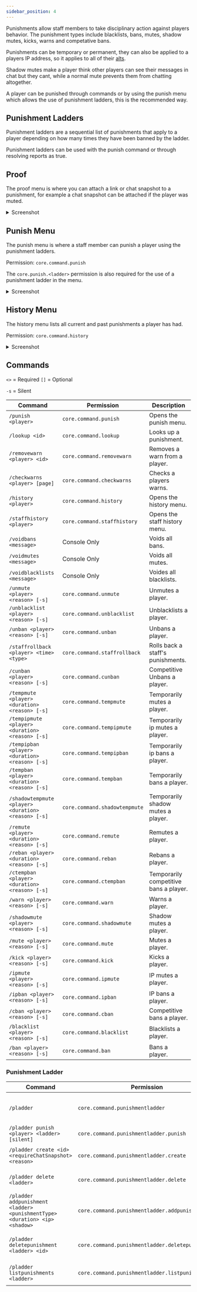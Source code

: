 ```yaml
---
sidebar_position: 4
---
```


Punishments allow staff members to take disciplinary action against players behavior.
The punishment types include blacklists, bans, mutes, shadow mutes, kicks, warns and competative bans.

Punishments can be temporary or permanent, they can also be applied to a players IP address,
so it applies to all of their [alts](/Phoenix/Features/Alts).

Shadow mutes make a player think other players can see their messages in chat but they cant,
while a normal mute prevents them from chatting altogether.

A player can be punished through commands or by using the punish menu
which allows the use of punishment ladders, this is the recommended way.

## Punishment Ladders

Punishment ladders are a sequential list of punishments that apply to a player
depending on how many times they have been banned by the ladder.

Punishment ladders can be used with the punish command or through resolving reports as true.

## Proof

The proof menu is where you can attach a link or chat snapshot to a punishment,
for example a chat snapshot can be attached if the player was muted.

<details>
<summary>Screenshot</summary>

![Proof Menu](./assets/proof-menu.png)
</details>

## Punish Menu

The punish menu is where a staff member can punish a player using the punishment ladders.

Permission: `core.command.punish`

The `core.punish.<ladder>` permission is also required for the use of a punishment ladder in the menu.

<details>
<summary>Screenshot</summary>

![Proof Menu](./assets/punish-menu.png)
</details>

## History Menu

The history menu lists all current and past punishments a player has had.

Permission: `core.command.history`

<details>
<summary>Screenshot</summary>

![Menu](./assets/history-menu.png)
</details>

## Commands

`<>` = Required `[]` = Optional

`-s` = Silent

Command                                             | Permission                    | Description
--------------------------------------------------- | ----------------------------- | --------------------------------------
`/punish <player>`                                  | `core.command.punish`         | Opens the punish menu.
`/lookup <id>`                                      | `core.command.lookup`         | Looks up a punishment.
`/removewarn <player> <id>`                         | `core.command.removewarn`     | Removes a warn from a player.
`/checkwarns <player> [page]`                       | `core.command.checkwarns`     | Checks a players warns.
`/history <player>`                                 | `core.command.history`        | Opens the history menu.
`/staffhistory <player>`                            | `core.command.staffhistory`   | Opens the staff history menu.
`/voidbans <message>`                               | Console Only                  | Voids all bans.
`/voidmutes <message>`                              | Console Only                  | Voids all mutes.
`/voidblacklists <message>`                         | Console Only                  | Voides all blacklists.
`/unmute <player> <reason> [-s]`                    | `core.command.unmute`         | Unmutes a player.
`/unblacklist <player> <reason> [-s]`               | `core.command.unblacklist`    | Unblacklists a player.
`/unban <player> <reason> [-s]`                     | `core.command.unban`          | Unbans a player.
`/staffrollback <player> <time> <type>`             | `core.command.staffrollback`  | Rolls back a staff's punishments.
`/cunban <player> <reason> [-s]`                    | `core.command.cunban`         | Competitive Unbans a player.
`/tempmute <player> <duration> <reason> [-s]`       | `core.command.tempmute`       | Temporarily mutes a player.
`/tempipmute <player> <duration> <reason> [-s]`     | `core.command.tempipmute`     | Temporarily ip mutes a player.
`/tempipban <player> <duration> <reason> [-s]`      | `core.command.tempipban`      | Temporarily ip bans a player.
`/tempban <player> <duration> <reason> [-s]`        | `core.command.tempban`        | Temporarily bans a player.
`/shadowtempmute <player> <duration> <reason> [-s]` | `core.command.shadowtempmute` | Temporarily shadow mutes a player.
`/remute <player> <duration> <reason> [-s]`         | `core.command.remute`         | Remutes a player.
`/reban <player> <duration> <reason> [-s]`          | `core.command.reban`          | Rebans a player.
`/ctempban <player> <duration> <reason> [-s]`       | `core.command.ctempban`       | Temporarily competitive bans a player.
`/warn <player> <reason> [-s]`                      | `core.command.warn`           | Warns a player.
`/shadowmute <player> <reason> [-s]`                | `core.command.shadowmute`     | Shadow mutes a player.
`/mute <player> <reason> [-s]`                      | `core.command.mute`           | Mutes a player.
`/kick <player> <reason> [-s]`                      | `core.command.kick`           | Kicks a player.
`/ipmute <player> <reason> [-s]`                    | `core.command.ipmute`         | IP mutes a player.
`/ipban <player> <reason> [-s]`                     | `core.command.ipban`          | IP bans a player.
`/cban <player> <reason> [-s]`                      | `core.command.cban`           | Competitive bans a player.
`/blacklist <player> <reason> [-s]`                 | `core.command.blacklist`      | Blacklists a player.
`/ban <player> <reason> [-s]`                       | `core.command.ban`            | Bans a player.

### Punishment Ladder

Command                                                                     | Permission                                       | Description
--------------------------------------------------------------------------- | ------------------------------------------------ | --------------------------------------
`/pladder`                                                                  | `core.command.punishmentladder`                  | Allows access to the /pladder command.
`/pladder punish <player> <ladder> [silent]`                                | `core.command.punishmentladder.punish`           | Punishes a player.
`/pladder create <id> <requireChatSnapshot> <reason>`                       | `core.command.punishmentladder.create`           | Creates a punishment ladder.
`/pladder delete <ladder>`                                                  | `core.command.punishmentladder.delete`           | Deletes a punishment ladder.
`/pladder addpunishment <ladder> <punishmentType> <duration> <ip> <shadow>` | `core.command.punishmentladder.addpunishment`    | Adds a punishment to a ladder.
`/pladder deletepunishment <ladder> <id>`                                   | `core.command.punishmentladder.deletepunishment` | Deletes a punishment from a ladder.
`/pladder listpunishments <ladder>`                                         | `core.command.punishmentladder.listpunishments`  | Lists a ladders punishments.
